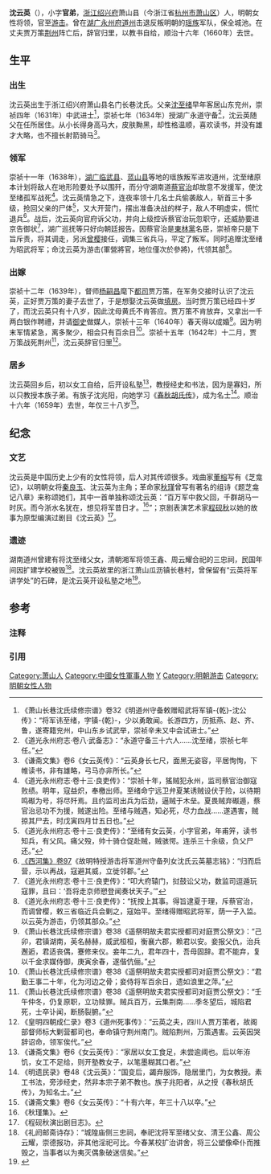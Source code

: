 {{東亞女性歷史人物
|名稱 = 沈云英
|身份 =
|國家 = 中国
|時代 = 明朝
|屆數 = 
|前任 = 
|繼任 = 
|圖片名稱 = 
|圖片大小 = 
|圖片說明 = 
|姓 = 
|名 = 
|姓名 = 
|字 = 
|最高職務 = 游击
|封爵 = 
|封號 = 
|位號 = 
|位階 = 
|品階 = 
|封地 = 
|湯沐邑 = 
|神號 = 
|尊號 = 
|族裔 = 汉族
|氏族 = 
|府邸 = 
|世系 = 
|初名 = 
|小字 = 官弟
|號 = 
|法號 = 
|院號 = 
|其他名號 = 
|出生日期 = 1624年
|出生地點 = 
|婚年 = 1640年
|逝世日期 = 1660年
|逝世地點 = 浙江绍兴府萧山县
|諡號 = 
|墓葬 = 
|祠廟 = 
|父親 = 沈至绪
|嫡母 = 
|母親 = 黄氏
|夫 = 曹万策
|婚姻名份 = 继室
|夫之父 = 
|夫之母 = 
|夫之嫡母 = 
|夫之元配 = 
|夫之正室 = 
|夫之繼室 = 
|夫之平妻 = 
|夫之側室 = 
|兄弟 = 沈芗林
|姊妹 = 
|嫡兄弟 = 
|嫡姊妹 = 
|庶兄弟 = 
|庶姊妹 = 
|同胞兄弟 = 
|同胞姊妹 = 
|異母兄弟 = 
|異母姊妹 = 
|異父兄弟 = 
|異父姊妹 = 
|繼兄弟 = 
|繼姊妹 = 
|子 = 
|女 = 
|養子 = 
|養女 = 
|繼子 = 
|繼女 = 
|其他親屬 = 
|經歷 = 
|著作 = 
|注釋=
}}
'''沈云英'''（{{Bd|1624年|3=1660年|catIdx=S沈}}{{noteTag|蔡仲光寻访沈氏族人所写的《女云英传》称沈云英在1659年去世，38岁，应为1622年出生。沈云英自撰祭夫文称1639年时自己18岁，与蔡仲光说法相吻合。}}），小字'''官弟'''，[[浙江等處承宣布政使司|浙江]][[绍兴府|绍兴府]]萧山县（今浙江省[[杭州市|杭州市]][[萧山区|萧山区]]）人，明朝女性将领，官至[[游擊_(官名)|游击]]。曾在[[湖廣等處承宣布政使司|湖广]][[永州府|永州府]][[道州|道州]]击退反叛明朝的[[瑶族|瑶族]]军队，保全城池。在丈夫贾万策[[荆州|荆州]]阵亡后，辞官归里，以教书自给，顺治十六年（1660年）去世。

== 生平 ==

=== 出生 ===
沈云英出生于浙江绍兴府萧山县名门长巷沈氏。父亲[[沈至绪|沈至绪]]早年客居山东兖州，崇祯四年（1631年）中武进士<ref>《萧山长巷沈氏续修宗谱》卷32《明道州守备敕赠昭武将军镇-{乾}-沈公传》：“将军讳至绪，字镇-{乾}-，少以勇敢闻。长游四方，历抵燕、赵、齐、鲁，遂寄籍兖州，中山东乡试武举，崇祯辛未又中会试进士。”</ref>，崇祯七年（1634年）授湖广永道守备<ref>《道光永州府志·卷八·武备志》：“永道守备三十六人……沈至绪，崇祯七年任。”</ref>，沈云英随父在任所居住。从小长得身高马大，皮肤黝黑，却性格温顺，喜欢读书，并没有雄才大略，也不擅长射箭骑马<ref>《谦斋文集》卷6《女云英传》：“云英身长七尺，面黑无姿容，平居恂恂，下帷读书，非有雄略，弓马亦非所长。”</ref>。

=== 领军 ===
崇祯十一年（1638年），[[湖廣等處承宣布政使司|湖广]][[临武县|临武县]]、[[蓝山县|蓝山县]]等地的瑶族叛军进攻道州，沈至绪原本计划将敌人在地形险要处予以围歼，而分守湖南道[[蔡官治|蔡官治]]却故意不发援军，使沈至绪孤军战死<ref>《道光永州府志·卷十三·良吏传》：“崇祯十年，猺贼犯永州，监司蔡官治御寇败绩。明年，寇益炽，奉檄出师。至绪命宁远卫弁夏某诱贼设伏于险，以待期鸣礟为号，将尽歼焉。且约监司出兵为后劲，逼贼于木垒。夏畏贼弃礟遁，蔡官治忌功不为援，贼遂出险。至绪与贼遇，知必死，尽力血战……遂遇害，贼掠其尸去，时戊寅四月廿五日也。”</ref>。沈云英情急之下，连夜率领十几名士兵偷袭敌人，斩首三十多级，抢回父亲的尸体<ref>《道光永州府志·卷十三·良吏传》：“至绪有女云英，小字官弟，年甫笄，读书知兵，有父风。痛父殁，帅十骑仓促赴贼，贼骇愕。连杀三十余级，负父尸还。”</ref>，又大开营门，摆出准备决战的样子，敌人不明虚实，慌忙退兵<ref>[[:s:西河集_(四庫全書本)/卷097|《西河集》卷97]]《故明特授游击将军道州守备列女沈氏云英墓志铭》：“归而启营，示以再战，寇避其威，立徙邻郡。”</ref>。战后，沈云英向官府诉父功，并向上级控诉蔡官治玩忽职守，还威胁要进京告御状<ref>《道光永州府志·卷十三·良吏传》：“叩大府辕门，挝鼓讼父功，数监司逗遁玩寇罪，且曰：‘吾将走京师愬登闻奏状天子。’”</ref>，湖广巡抚等只好向朝廷报告。因蔡官治是[[東林黨|東林黨]]名臣，崇祯帝只是下旨斥责，将其调走，另派[[曾櫻|曾樱]]接任，调集三省兵马，平定了叛军。同时追赠沈至绪为昭武将军；命沈云英为游击(軍營將官，地位僅次於參將)，代领其部<ref>《道光永州府志·卷十三·良吏传》：“抚按上其事。得旨逮夏于理，斥蔡官治，而调曾樱，敕三省临近兵会剿之，寇始平。至绪得赠昭武将军，荫一子入监。以云英为游击，仍领其部众。”</ref>。

=== 出嫁 ===
崇祯十二年（1639年），督师[[楊嗣昌|杨嗣昌]]麾下[[都司_(軍階)|都司]]贾万策，在军务交接时认识了沈云英，正好贾万策的妻子去世了，于是想娶沈云英做[[填房|填房]]。当时贾万策已经四十岁了，而沈云英只有十八岁，因此沈母黄氏不肯答应。贾万策不肯放弃，又拿出一千两白银作聘禮，并请[[御史|御史]]做媒人，崇祯十三年（1640年）春天得以成婚<ref>《萧山长巷沈氏续修宗谱》卷38《遥祭明故夫君实授都司对庭贾公祭文》：“己卯，君镇湖南，英名赫赫，威武桓桓，衡襄六郡，赖君以安。妾报父仇，治兵邂逅，君适丧偶，蹇修来仪。妾年二九，君年四十，吾母固辞。君不能弃，复以千金求媒侍御，庚寅余春，遂偕伉俪。”</ref>。因为明末军情紧急，离多聚少，相会只有百余日<ref>《萧山长巷沈氏续修宗谱》卷38《遥祭明故夫君实授都司对庭贾公祭文》：“君勤王事二十年，化为河边之骨；妾侍将军百余日，遗如浪里之萍。”</ref>。崇祯十五年（1642年）十二月，贾万策战死荆州<ref>《萧山长巷沈氏续修宗谱》卷38《遥祭明故夫君实授都司对庭贾公祭文》：“壬午仲冬，仍复原职，立功赎罪。贼兵百万，云集荆南……季冬望后，城陷君死，士卒讣闻，断肠裂腑。”</ref>，沈云英辞官归里<ref>《皇明四朝成仁录》卷3《道州死事传》：“云英之夫，四川人贾万策者，故阁部督师标大剿营都司也，奉命镇守荆州南门。贼陷荆州，万策遇害。云英因哭辞诏命，领军俟代。”</ref>。

=== 居乡 ===
沈云英回乡后，初以女工自给，后开设私塾<ref>《谦斋文集》卷6《女云英传》：“家居以女工食足，未尝逾阈也。后以年洊饥，女工不足给，则开塾教女子，以笔墨糊其口者。”</ref>，教授经史和书法，因为是寡妇，所以只教授本族子弟。有族子沈兆阳，向她学习《[[胡安国|春秋胡氏传]]》，成为名士<ref>《明遗民录》卷48《沈云英》：“国变后，蠲弃服饰，隐居里门，为女教授。素工书法，旁涉经史，然非本宗子弟不教也。族子兆阳者，从之授《春秋胡氏传》，为知名士。”</ref>。顺治十六年（1659年）去世，年仅三十八岁<ref>《谦斋文集》卷6《女云英传》：“十有六年，年三十八以卒。”</ref>。

== 纪念 ==

=== 文艺 ===
沈云英是中国历史上少有的女性将领，后人对其传颂很多。戏曲家[[董榕|董榕]]写有《芝龛记》，以明朝女将[[秦良玉|秦良玉]]、沈云英为主角；革命家[[秋瑾|秋瑾]]曾写有著名的组诗《题芝龛记八章》来称颂她们，其中一首单独称颂沈云英：“百万军中救父回，千群胡马一时灰。而今浙水名犹在，想见将军昔日才。<ref>《秋瑾集》。</ref>”；京剧表演艺术家[[程砚秋|程砚秋]]以她的故事为原型编演过剧目《沈云英》<ref>《程砚秋演出剧目志》。</ref>。

=== 遗迹 ===
湖南道州曾建有将沈至绪父女，清朝湘军将领王鑫、周云耀合祀的三忠祠，民国年间因扩建学校被毁<ref>《礼阏邮斋诗存》：“城隍庙侧三忠祠，奉祀沈将军至绪父女、清王公鑫、周公云耀，崇德报功，非其他淫祀可比。今春某校扩治讲舍，将三公塑像牵仆而推毁之，当事者以为夷灭偶象破迷信矣。”</ref>。沈云英故里的浙江萧山瓜沥镇长巷村，曾保留有“云英将军讲学处”的石碑，是沈云英开设私塾之地<ref>{{Cite news|url=http://epaper.zjgrrb.com/html/2017-09/02/content_2598571.htm?div=-1|title=古老的昭东水乡|author=黄礼宾|date=2017年9月2日|work=浙江工人日报|accessdate=2017年9月12日|archive-date=2017年9月12日|archive-url=https://web.archive.org/web/20170912144718/http://epaper.zjgrrb.com/html/2017-09/02/content_2598571.htm?div=-1|dead-url=no}}</ref>。

==参考==
===注释===
{{NoteFoot}}
===引用===
{{Reflist|2}}
{{DEFAULTSORT:Sheng沈}}
[[Category:萧山人|Category:萧山人]]
[[Category:中國女性軍事人物|Category:中國女性軍事人物]]
[[Category:沈姓|Y]]
[[Category:明朝游击|Category:明朝游击]]
[[Category:明朝女性人物|Category:明朝女性人物]]